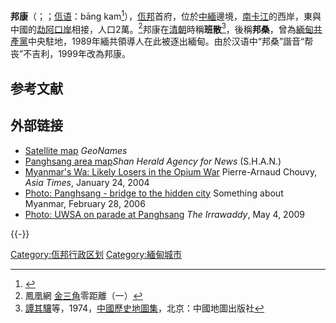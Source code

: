 {{Infobox Settlement
<!--See the Table at Infobox Settlement for all fields and descriptions of usage-->
<!-- Basic info  ---------------->
|official_name          = 邦康
|other_name             = Panghsang
|native_name            = ပန်ဆန်းမြို့ 
|nickname               = 
|settlement_type        = <!--For Town or Village (Leave blank for the default City)-->
|motto                  =
<!-- images and maps  ----------->
|image_skyline          = 
|imagesize              = 
|image_caption          = 
|image_flag             = 
|flag_size              =
|image_seal             =
|seal_size              =
|image_shield           = 
|shield_size            =
|image_blank_emblem     =
|blank_emblem_type      =
|blank_emblem_size      =
|image_map              = 
|mapsize                = 
|map_caption            = 
|image_map1             = 
|mapsize1               = 
|map_caption1           = 
|image_dot_map          =
|dot_mapsize            =
|dot_map_caption        =
|dot_x =  |dot_y =
|pushpin_map            = Myanmar<!-- the name of a location map as per http://en.wikipedia.org/wiki/Template:Location_map -->
|pushpin_label_position =bottom
|pushpin_map_caption    = 邦康市在缅甸的位置
<!-- Location ------------------>
|subdivision_type       = 国家
|subdivision_name       = {{MMR}}
|subdivision_type1      = 所屬行政區
|subdivision_name1      = [[佤邦|佤邦]] <!-- 佤族自治區現時位於佤邦轄境以內，故僅為名義上的自治區，兩者法理上之首府亦有差異 -->
|subdivision_type2      = [[缅甸行政区划#副邦级|自治區]]
|subdivision_name2      = {{le|佤族自治區 (緬甸)|Wa Self-Administered Division|佤族自治區}} <!-- 同時隸屬於該自治區 -->
|subdivision_type3      = 
|subdivision_name3      = 
|subdivision_type4      = 
|subdivision_name4      =
<!-- Politics ----------------->
|government_footnotes   =
|government_type        =
|leader_title           =Mayor
|leader_name            =
|leader_title1          =  <!-- for places with, say, both a mayor and a city manager -->
|leader_name1           =
|leader_title2          =
|leader_name2           =
|leader_title3          =
|leader_name3           =
|leader_title4          =
|leader_name4           =
|established_title      =  <!-- Settled -->
|established_date       = 
|established_title2     =  <!-- Incorporated (town) -->
|established_date2      = 
|established_title3     =  <!-- Incorporated (city) -->
|established_date3      =
<!-- Area    --------------------->
|area_magnitude         = 
|unit_pref                =Imperial <!--Enter: Imperial, if Imperial (metric) is desired-->
|area_footnotes           =
|area_total_km2           = <!-- ALL fields dealing with a measurements are subject to automatic unit conversion-->
|area_land_km2            = <!--See table @ Template:Infobox Settlement for details on automatic unit conversion-->
|area_water_km2           =
|area_total_sq_mi         =
|area_land_sq_mi          =
|area_water_sq_mi         =
|area_water_percent       =
|area_urban_km2           =
|area_urban_sq_mi         =
|area_metro_km2           =
|area_metro_sq_mi         =
|area_blank1_title        =
|area_blank1_km2          =
|area_blank1_sq_mi        =
<!-- Population   ----------------------->
|population_as_of               =2002
|population_footnotes           =
|population_note                =
|population_total               =15000 
|population_density_km2         =
|population_density_sq_mi       =
|population_metro               =
|population_density_metro_km2   =
|population_density_metro_sq_mi =
|population_urban               =
|population_density_urban_km2   =
|population_density_urban_sq_mi =
|population_blank1_title        =民族
|population_blank1              =[[佤族|佤族]]、[[撣族|撣族]]、[[汉族|汉族]]
|population_blank2_title        =宗教
|population_blank2              =[[佛教|佛教]]
|population_density_blank1_km2 =   
|population_density_blank1_sq_mi =
<!-- General information  --------------->
|timezone               = 
|utc_offset             = 
|timezone_DST           = 
|utc_offset_DST         = 
|latd=22 |latm=10 |lats= |latNS=N
|longd=99 |longm=11 |longs= |longEW=E
|elevation_footnotes    =  <!--for references: use <ref> tags-->
|elevation_m            = 
|elevation_ft           =
<!-- Area/postal codes & others -------->
|postal_code_type       =  <!-- enter ZIP code, Postcode, Post code, Postal code... -->
|postal_code            =
|area_code              =
|blank_name             =
|blank_info             =
|blank1_name            =
|blank1_info            =
|website                = 
|footnotes              = 
}}

'''邦康'''（{{lang-my|ပန်ဆန်းမြို့}}；{{lang-shn|ပၢင်သၢင်း၊ ဝဵင်း}}；[[佤语|佤语]]：bāng kam<ref>{{cite book |editor = 王敬骝 主编 |title=佤汉大词典 |location=[[昆明|昆明]] |publisher=[[云南民族出版社|云南民族出版社]] |year=2014 |isbn=978-7-5367-6031-8 }}</ref>{{rp|1175}}），[[佤邦|佤邦]]首府，位於[[中華人民共和國|中]][[緬甸|緬]]邊境，[[南卡江|南卡江]]的西岸，東與中國的[[勐阿口岸|勐阿口岸]]相接，人口2萬。<ref>鳳凰網 [[金三角|金三角]]零距離（一）</ref>邦康在[[清朝|清朝]]時稱'''班散'''<ref>[[譚其驤|譚其驤]]等，1974，[[中國歷史地圖集|中國歷史地圖集]]，北京：中國地圖出版社</ref>，後稱'''邦桑'''，曾為[[緬甸共產黨|緬甸共產黨]]中央駐地，1989年緬共領導人在此被逐出緬甸。由於汉语中“邦桑”諧音“帮丧”不吉利，1999年改為邦康。

== 参考文献 ==
{{Reflist}}

== 外部链接 ==
* [http://www.geonames.org/1288322/wan-long.html Satellite map] ''GeoNames''
* [https://web.archive.org/web/20090212000728/http://www.shanland.org/drugs/2003/Images/Panghsang.jpg/image_view_fullscreen  Panghsang area map]''Shan Herald Agency for News'' (S.H.A.N.)
* [https://web.archive.org/web/20100922201315/http://geopium.org/Myanmar-UWSA-AsiaTimes-chouvy2004.html Myanmar's Wa: Likely Losers in the Opium War]  Pierre-Arnaud Chouvy, ''Asia Times'', January 24, 2004
* [http://myanmarlife.blogspot.com/2006/02/panghsang-bridge-to-hidden-city.html Photo: Panghsang - bridge to the hidden city] Something about Myanmar, February 28, 2006
* [https://web.archive.org/web/20100812145806/http://irrawaddy.org/article.php?art_id=15583 Photo: UWSA on parade at Panghsang] ''The Irrawaddy'', May 4, 2009

{{-}}
{{佤邦}}
{{中缅边界}}

{{coord|22|10|42|N|99|10|5|E|display=title}}

[[Category:佤邦行政区划|Category:佤邦行政区划]]
[[Category:緬甸城市|Category:緬甸城市]]